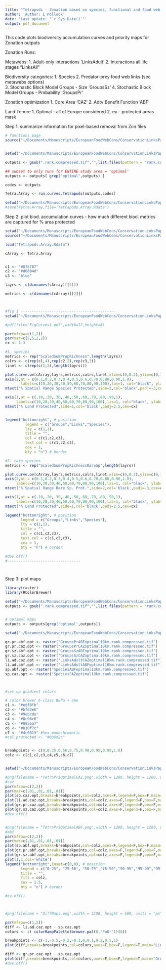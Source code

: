 ```yaml
---
title: "Tetrapods - Zonation based on species, functional and food web link diversity"
author: 'Author: L Pollock'
date: 'Last update: "`r Sys.Date()`"'
output: pdf_document
---
```

  
This code plots biodiversity accumulation curves and priority maps for Zonation outputs
  

Zonation Runs:

Metawebs:
1. Adult-only interactions 'LinksAdult'
2. Interactions all life stages "LinksAll"

Biodiversity categories:
1. Species
2. Predator-prey food web links (see metawebs options)  
3. Stochastic Block Model Groups - Size 'GroupsSz'
4. Stochastic Block Model Groups - Probability 'GroupsPr'

Zonation optimization
1. Core Area 'CAZ'
2. Adtv Benefit Function 'ABF'

Land Tenure
1. Optimal - all of Europe considered
2. eu - protected areas mask




Step 1: summarize information for pixel-based removal from Zon files
```r

# functions page
source("~/Documents/Manuscripts/EuropeanFoodWebCons/ConservationLinksPaper/Zonation10km/TetrapodFunctions.R")


setwd("~/Documents/Manuscripts/EuropeanFoodWebCons/ConservationLinksPaper/Zonation10km/ZonationOUT")

outputs <- gsub(".rank.compressed.tif","",list.files(pattern = "rank.compressed.tif"))

## subset to only runs for ENTIRE study area = 'optimal'
outputs <- outputs[ grep("optimal",outputs) ]

codes <- outputs

Tetra.Array <- run.curves.Tetrapods(outputs,codes) 

setwd("~/Documents/Manuscripts/EuropeanFoodWebCons/ConservationLinksPaper/Zonation10km")
#save(Tetra.Array,file='Tetrapods.Array.Rdata')


```





Step 2: plot biod. accumulation curves - how much different biod. metrics are captured for % area protected
```r


setwd("~/Documents/Manuscripts/EuropeanFoodWebCons/ConservationLinksPaper/Zonation10km")
source("~/Documents/Manuscripts/EuropeanFoodWebCons/ConservationLinksPaper/Zonation10km/TetrapodFunctions.R")

load("Tetrapods.Array.Rdata")

cArray <- Tetra.Array


c1 <- "#878787"
c2 <- "#d6604d"
c3 <- "blue"

layrs <- c(dimnames(cArray)[[3]])

metrics <- c(dimnames(cArray)[[2]])



#fig 1 -------------------------------------------
setwd("~/Documents/Manuscripts/EuropeanFoodWebCons/ConservationLinksPaper/Zonation10km")

#pdf(file="FigCurves1.pdf",width=12,height=8)

par(mfrow=c(1,2))
par(mar=c(5,5,2,2))
cx <- 1.3

#1. species 
metrics <- rep("ScaledSumPropRichness",length(layrs))
colrs <- c(rep(c1,4),rep(c2,2),rep(c3,2))
linet <- c(rep(c(1,2),length(layrs)))

plot.curve.ov(cArray,layrs,metrics,colrs,linet,xlim=c(0,0.2),ylim=c(0,1.0))
axis(2,at = c(0.1,0.2,0.3,0.4,0.5,0.6,0.70,0.80,0.90,1.0),
       labels=c(10,20,30,40,50,60,70,80,90,100),las=1, col="black", ylab="",col.lab='black',col.axis='black',cex=1.7)
mtext("% Spatial Range Species Protected",side=2,col='black',padj=-3,cex=cx)

axis(1,at = c(.10,.20,.30,.40,.50,.60,.70,.80,.90,1),
     labels=c(10,20,30,40,50,60,70,80,90,100),las=1, col="black", ylab="",col.lab='black',col.axis='black',cex=1.7)
mtext("% Land Protected",side=1,col='black',padj=2.5,cex=cx)


legend("bottomright", # position
         legend = c("Groups","Links","Species"),
         lty = c(1,1),
         title = "",
         col = c(c1,c2,c3),
         text.col = c(c1,c2,c3),
         cex = 1,
         bty = "n") # border

#2. rare species  
metrics <- rep("ScaledSumPropRichnessRareSp",length(layrs))

plot.curve.ov(cArray,layrs,metrics,colrs,linet,xlim=c(0,0.2),ylim=c(0,1))
axis(2,at = c(0.1,0.2,0.3,0.4,0.5,0.6,0.70,0.80,0.90,1.0),
     labels=c(10,20,30,40,50,60,70,80,90,100),las=1, col="black", ylab="",col.lab='black',col.axis='black',cex=1.7)
mtext("% Spatial Range Rare Sp. Prot.",side=2,col='black',padj=-3,cex=cx)

axis(1,at = c(.10,.20,.30,.40,.50,.60,.70,.80,.90,1),
     labels=c(10,20,30,40,50,60,70,80,90,100),las=1, col="black", ylab="",col.lab='black',col.axis='black',cex=1.7)
mtext("% Land Protected",side=1,col='black',padj=2.5,cex=cx)

legend("bottomright", # position
       legend = c("Groups","Links","Species"),
       lty = c(1,1),
       title = "",
       col = c(c1,c2,c3),
       text.col = c(c1,c2,c3),
       cex = 1,
       bty = "n") # border

#dev.off()
#---------------------------------




```






Step 3: plot maps
```r

library(raster)
library(RColorBrewer)

setwd("~/Documents/Manuscripts/EuropeanFoodWebCons/ConservationLinksPaper/Zonation10km/ZonationOUT/")
outputs <- gsub(".rank.compressed.tif","",list.files(pattern = "rank.compressed.tif"))


# optimal maps
outputs <- outputs[grep('optimal',outputs)]

setwd("~/Documents/Manuscripts/EuropeanFoodWebCons/ConservationLinksPaper/Zonation10km/ZonationOUT/")

gr.pr.abf.opt <- raster("GroupsPrABFoptimal10km.rank.compressed.tif")
gr.pr.caz.opt <- raster("GroupsPrCAZoptimal10km.rank.compressed.tif")
gr.sz.abf.opt <- raster("GroupsSzABFoptimal10km.rank.compressed.tif")
gr.sz.caz.opt <- raster("GroupsSzCAZoptimal10km.rank.compressed.tif")
li.ad.caz.opt <- raster("LinksAdultCAZoptimal10km.rank.compressed.tif")
li.ad.abf.opt <- raster("LinksAdultABFoptimal10km.rank.compressed.tif")
sp.abf.opt <- raster("SpeciesABFoptimal10km.rank.compressed.tif")
sp.caz.opt <- raster("SpeciesCAZoptimal10km.rank.compressed.tif")



#set up gradient colors

# color brewer 6-class BuPu + one
c1 <- "#edf8fb"
c2 <- "#bfd3e6"
c3 <- "#9ebcda" 
c4 <- "#8c96c6"
c5 <- "#8856a7" 
c6 <- "#810f7c"
c7 <- "#4c0013" #hex monochromatic
#col.protected <- "#006d2c"


breakpoints <- c(0,0.25,0.50,0.75,0.90,0.95,0.99,1.0)
colz <- c(c1,c2,c3,c4,c5,c6,c7)


setwd("~/Documents/Manuscripts/EuropeanFoodWebCons/ConservationLinksPaper/Zonation10km/")

#png(filename = "TetraPriOptimalCAZ.png",width = 1200, height = 1200, units = "px")
#caz
par(mfrow=c(2,2))
par(mar=c(.01,.01,.01,.01))
plot(sp.caz.opt,breaks=breakpoints,col=colz,axes=F,legend=F,box=F,main='Species')
plot(li.ad.caz.opt,breaks=breakpoints,col=colz,axes=F,legend=F,box=F,main='LinksAdult')
plot(gr.pr.caz.opt,breaks=breakpoints,col=colz,axes=F,legend=F,box=F,main='GroupsPr')
plot(gr.sz.caz.opt,breaks=breakpoints,col=colz,axes=F,legend=F,box=F,main='GroupsSz')
#dev.off()


#png(filename = "TetraPriOptimalABF.png",width = 1200, height = 1200, units = "px")
#abf
par(mfrow=c(2,2))
par(mar=c(.01,.01,.01,.01))
plot(sp.abf.opt,breaks=breakpoints,col=colz,axes=F,legend=F,box=F,main='Species')
plot(gr.pr.abf.opt,breaks=breakpoints,col=colz,axes=F,legend=F,box=F,main='GroupsPr')
plot(gr.sz.abf.opt,breaks=breakpoints,col=colz,axes=F,legend=F,box=F,main='GroupsSz')
plot(1,1,col='white')
legend("bottomright",inset=c(0,0), # position
       legend = c("0-25", "25-50", "50-75","75-90","90-95","95-99","99-100","Protected"), 
       title = "",
       fill = colz,
       cex = 1.5,
       bty = "n") # border

#ev.off()



#png(filename = "DiffMaps.png",width = 1200, height = 600, units = "px")

par(mfrow=c(1,2))
diff <- li.ad.caz.opt - sp.caz.opt
colors <- c( colorRampPalette(brewer.pal(8,'PuOr'))(8))

breakpoints <- c(-1,-0.5,-0.2,-0.1,0,0.1,0.2,0.5,1)
plot(diff,breaks=breakpoints,col=colors,axes=F,box=F,legend=T,main="Links minus species")

diff <- gr.pr.caz.opt - sp.caz.opt
plot(diff,breaks=breakpoints,col=colors,axes=F,box=F,legend=T,main="Groups minus species")
#dev.off()         






```
